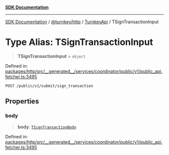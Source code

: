[**SDK Documentation**](../../../../../README.mdx)

***

[SDK Documentation](../../../../../packages.mdx) / [@turnkey/http](../../../README.mdx) / [TurnkeyApi](../README.mdx) / TSignTransactionInput

# Type Alias: TSignTransactionInput

> **TSignTransactionInput** = `object`

Defined in: [packages/http/src/\_\_generated\_\_/services/coordinator/public/v1/public\_api.fetcher.ts:3495](https://github.com/tkhq/sdk/blob/e1b1a69bdd608320aaf03cc2dbbf68dc0c52b28d/packages/http/src/__generated__/services/coordinator/public/v1/public_api.fetcher.ts#L3495)

`POST /public/v1/submit/sign_transaction`

## Properties

### body

> **body**: [`TSignTransactionBody`](TSignTransactionBody.mdx)

Defined in: [packages/http/src/\_\_generated\_\_/services/coordinator/public/v1/public\_api.fetcher.ts:3495](https://github.com/tkhq/sdk/blob/e1b1a69bdd608320aaf03cc2dbbf68dc0c52b28d/packages/http/src/__generated__/services/coordinator/public/v1/public_api.fetcher.ts#L3495)
